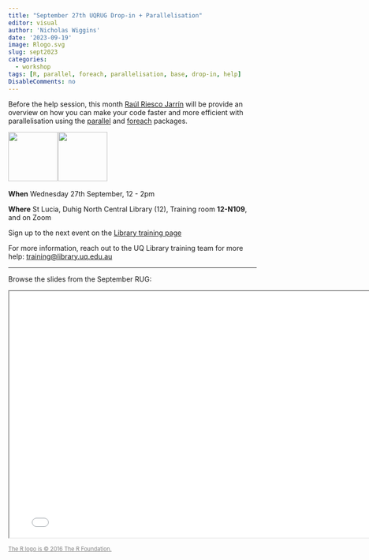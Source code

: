 ```yaml
---
title: "September 27th UQRUG Drop-in + Parallelisation"
editor: visual
author: 'Nicholas Wiggins'
date: '2023-09-19'
image: Rlogo.svg
slug: sept2023
categories:
  - workshop
tags: [R, parallel, foreach, parallelisation, base, drop-in, help]
DisableComments: no
---
```


Before the help session, this month [Raúl Riesco Jarrín](https://scholar.google.com/citations?hl=en&user=jHBYsW0AAAAJ&view_op=list_works&sortby=pubdate) will be provide an overview on how you can make your code faster and more efficient with parallelisation using the [parallel](https://www.rdocumentation.org/packages/parallel/versions/3.6.2) and [foreach](https://www.rdocumentation.org/packages/foreach/versions/1.5.2) packages.

<p float="left">

<img src="https://uqrug.netlify.app/uqrug.png" height="100" style="margin-right:-0.2em;"/> <img src="Rlogo.svg" height="100" style="margin-right:-0.2em;"/>

</p>

**When** Wednesday 27th September, 12 - 2pm

**Where** St Lucia, Duhig North Central Library (12), Training room **12-N109**, and on Zoom

Sign up to the next event on the [Library training page](https://studenthub.uq.edu.au/students/events/detail/4796119)

For more information, reach out to the UQ Library training team for more help: <a href="javascript:void(0);" onclick="copyEvent('copy')" id="copy" title="Click to copy email address">training\@library.uq.edu.au</a>

------------------------------------------------------------------------

Browse the slides from the September RUG:

<iframe width="780" height="500" src="/presentations/23-09-parallel/parallel.html" title="Parallelisation Quarto Presentation">

</iframe>

[The R logo is © 2016 The R Foundation.](https://www.r-project.org/logo/){style="color:grey; font-size:80%;"}
